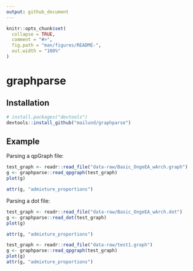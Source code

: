 ```yaml
---
output: github_document
---
```


<!-- README.md is generated from README.Rmd. Please edit that file -->

```r
knitr::opts_chunk$set(
  collapse = TRUE,
  comment = "#>",
  fig.path = "man/figures/README-",
  out.width = "100%"
)
```

# graphparse


## Installation

``` r
# install.packages("devtools")
devtools::install_github("mailund/graphparse")
```

## Example

Parsing a qpGraph file:

```r
test_graph <- readr::read_file("data-raw/Basic_OngeEA_wArch.graph")
g <- graphparse::read_qpgraph(test_graph)
plot(g)
```

```r
attr(g, "admixture_proportions")
```

Parsing a dot file:

```r
test_graph <- readr::read_file("data-raw/Basic_OngeEA_wArch.dot")
g <- graphparse::read_dot(test_graph)
plot(g)
```

```r
attr(g, "admixture_proportions")
```

```r
test_graph <- readr::read_file("data-raw/test1.graph")
g <- graphparse::read_qpgraph(test_graph)
plot(g)
attr(g, "admixture_proportions")
```
